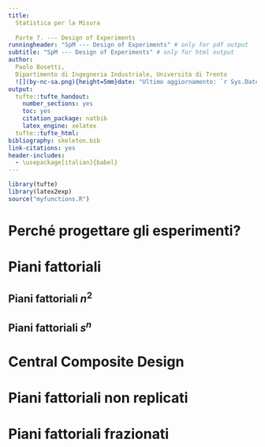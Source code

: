 ```yaml
---
title:
  Statistica per la Misura
  
  Parte 7. --- Design of Experiments
runningheader: "SpM --- Design of Experiments" # only for pdf output
subtitle: "SpM --- Design of Experiments" # only for html output
author:
  Paolo Bosetti,
  Dipartimento di Ingegneria Industriale, Università di Trento 
  ![](by-nc-sa.png){height=5mm}date: "Ultimo aggiornamento: `r Sys.Date()`"
output:
  tufte::tufte_handout:
    number_sections: yes
    toc: yes
    citation_package: natbib
    latex_engine: xelatex
  tufte::tufte_html:
bibliography: skeleton.bib
link-citations: yes
header-includes:
  - \usepackage[italian]{babel}
---
```


```r
library(tufte)
library(latex2exp)
source("myfunctions.R")
```


# Perché progettare gli esperimenti?

# Piani fattoriali

## Piani fattoriali $n^2$

## Piani fattoriali $s^n$

# Central Composite Design

# Piani fattoriali non replicati

# Piani fattoriali frazionati

